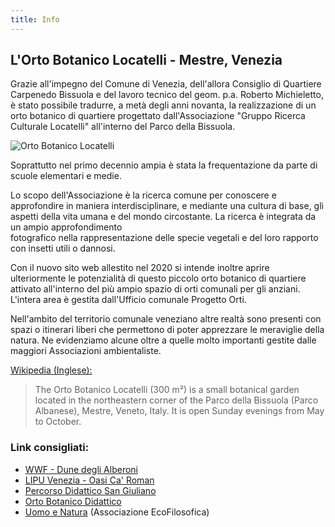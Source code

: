 ```yaml
---
title: Info
---
```

## L'Orto Botanico Locatelli - Mestre, Venezia

Grazie all'impegno del Comune di Venezia, dell'allora Consiglio di Quartiere Carpenedo Bissuola e del lavoro tecnico del geom. p.a. Roberto Michieletto, è stato possibile tradurre, a metà degli anni novanta, la realizzazione di un orto botanico di quartiere progettato dall'Associazione "Gruppo Ricerca Culturale Locatelli" all'interno del Parco della Bissuola.

![Orto Botanico Locatelli](orto.jpg)

Soprattutto nel primo decennio ampia è stata la frequentazione da parte di scuole elementari e medie.

Lo scopo dell'Associazione è la ricerca comune per conoscere e approfondire in maniera interdisciplinare, e mediante una cultura di base, gli aspetti della vita umana e del mondo circostante. La ricerca è integrata da un ampio approfondimento\
fotografico nella rappresentazione delle specie vegetali e del loro rapporto con insetti utili o dannosi.

Con il nuovo sito web allestito nel 2020 si intende inoltre aprire ulteriormente le potenzialità di questo piccolo orto botanico di quartiere attivato all'interno del più ampio spazio di orti comunali per gli anziani. L'intera area è gestita dall'Ufficio comunale Progetto Orti.

Nell'ambito del territorio comunale veneziano altre realtà sono presenti con spazi o itinerari liberi che permettono di poter apprezzare le meraviglie della natura. Ne evidenziamo alcune oltre a quelle molto importanti gestite dalle maggiori Associazioni ambientaliste.

[Wikipedia (Inglese):](https://en.wikipedia.org/wiki/Orto_Botanico_Locatelli)

> The Orto Botanico Locatelli (300 m²) is a small botanical garden located in the northeastern corner of the Parco della Bissuola (Parco Albanese), Mestre, Veneto, Italy. It is open Sunday evenings from May to October.

### Link consigliati:

* [WWF - Dune degli Alberoni](https://www.wwf.it/oasi/veneto/dune_degli_alberoni/)
* [LIPU Venezia - Oasi Ca' Roman](http://www.lipu.it/oasi-naturale-ca-roman)
* [Percorso Didattico San Giuliano](https://www.mmoblfoto.it/media/percorso_didattico_alberi_bz4.pdf)
* [Orto Botanico Didattico](https://www.nicolasaba.it/orto%20botanico.html)
* [Uomo e Natura](https://www.filosofiatv.org/index.php?topic=ecofilosofia) (Associazione EcoFilosofica)